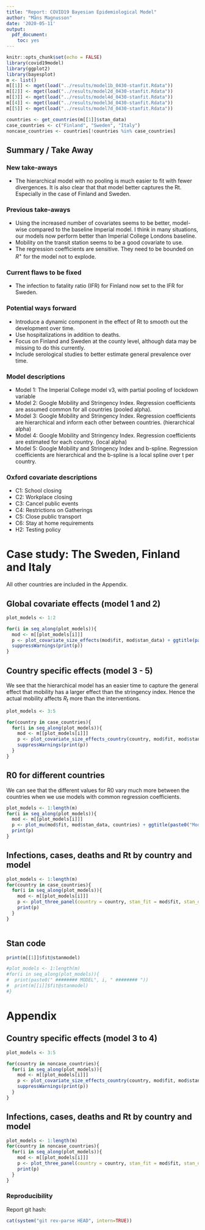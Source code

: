 ```yaml
---
title: "Report: COVID19 Bayesian Epidemiological Model"
author: "Måns Magnusson"
date: '2020-05-11'
output: 
  pdf_document: 
    toc: yes
---
```


```r
knitr::opts_chunk$set(echo = FALSE)
library(covid19model)
library(ggplot2)
library(bayesplot)
m <- list()
m[[1]] <- mget(load("../results/model1b_0430-stanfit.Rdata"))
m[[2]] <- mget(load("../results/model2d_0430-stanfit.Rdata"))
m[[3]] <- mget(load("../results/model4d_0430-stanfit.Rdata"))
m[[4]] <- mget(load("../results/model3d_0430-stanfit.Rdata"))
m[[5]] <- mget(load("../results/model7d_0430-stanfit.Rdata"))

countries <- get_countries(m[[1]]$stan_data)
case_countries <- c("Finland", "Sweden", "Italy")
noncase_countries <- countries[!countries %in% case_countries]
```

## Summary / Take Away

### New take-aways

- The hierarchical model with no pooling is much easier to fit with fewer divergences. It is also clear that that model better captures the Rt. Especially in the case of Finland and Sweden.

### Previous take-aways

- Using the increased number of covariates seems to be better, model-wise compared to the baseline Imperial model. I think in many situations, our models now perform better than Imperial College Londons baseline.
- Mobility on the transit station seems to be a good covariate to use.
- The regression coefficients are sensitive. They need to be bounded on $R^+$ for the model not to explode. 


### Current flaws to be fixed

- The infection to fatality ratio (IFR) for Finland now set to the IFR for Sweden.

### Potential ways forward

- Introduce a dynamic component in the effect of Rt to smooth out the development over time. 
- Use hospitalizations in addition to deaths. 
- Focus on Finland and Sweden at the county level, although data may be missing to do this currently.
- Include serological studies to better estimate general prevalence over time.


### Model descriptions

- Model 1: The Imperial College model v3, with partial pooling of lockdown variable
- Model 2: Google Mobility and Stringency Index. Regression coefficients are assumed common for all countries (pooled alpha).
- Model 3: Google Mobility and Stringency Index. Regression coefficients are hierarchical and inform each other between countries. (hierarchical alpha)
- Model 4: Google Mobility and Stringency Index. Regression coefficients are estimated for each country. (local alpha)
- Model 5: Google Mobility and Stringency Index and b-spline. Regression coefficients are hierarchical and the b-spline is a local spline over t per country.

### Oxford covariate descriptions

- C1: School closing
- C2: Workplace closing
- C3: Cancel public events
- C4: Restrictions on Gatherings
- C5: Close public transport
- C6: Stay at home requirements
- H2: Testing policy

# Case study: The Sweden, Finland and Italy

All other countries are included in the Appendix.

## Global covariate effects (model 1 and 2)

```r
plot_models <- 1:2

for(i in seq_along(plot_models)){
  mod <- m[[plot_models[i]]]
  p <- plot_covariate_size_effects(mod$fit, mod$stan_data) + ggtitle(paste0("Model", plot_models[i]))
  suppressWarnings(print(p))
}

```


## Country specific effects (model 3 - 5)

We see that the hierarchical model has an easier time to capture the general effect that mobility has a larger effect than the stringency index. Hence the actual mobility affects $R_t$ more than the interventions.

```r
plot_models <- 3:5

for(country in case_countries){
  for(i in seq_along(plot_models)){
    mod <- m[[plot_models[i]]]
    p <- plot_covariate_size_effects_country(country, mod$fit, mod$stan_data) + ggtitle(paste0(country, ", Model", plot_models[i]))
    suppressWarnings(print(p))
  }
}


```


## R0 for different countries

We can see that the different values for R0 vary much more between the countries when we use models with common regression coefficients.

```r
plot_models <- 1:length(m)
for(i in seq_along(plot_models)){
  mod <- m[[plot_models[i]]]
  p <- plot_mu(mod$fit, mod$stan_data, countries) + ggtitle(paste0("Model", plot_models[i]))
  print(p)
}
```



## Infections, cases, deaths and Rt by country and model

```r
plot_models <- 1:length(m)
for(country in case_countries){
  for(i in seq_along(plot_models)){
    mod <- m[[plot_models[i]]]
    p <- plot_three_panel(country = country, stan_fit = mod$fit, stan_data = mod$stan_data, daily_data = mod$daily_data, title = paste0(country, ": Model", plot_models[i]))
    print(p)
  }
}



```

## Stan code

```r
print(m[[1]]$fit@stanmodel)

#plot_models <- 1:length(m)
#for(i in seq_along(plot_models)){
#  print(paste0(" ######## MODEL", i, " ######## "))
#  print(m[[i]]$fit@stanmodel)
#}

```


# Appendix

## Country specific effects (model 3 to 4)

```r
plot_models <- 3:5

for(country in noncase_countries){
  for(i in seq_along(plot_models)){
    mod <- m[[plot_models[i]]]
    p <- plot_covariate_size_effects_country(country, mod$fit, mod$stan_data) + ggtitle(paste0(country, ", Model", plot_models[i]))
    suppressWarnings(print(p))
  }
}

```


## Infections, cases, deaths and Rt by country and model

```r
plot_models <- 1:length(m)
for(country in noncase_countries){
  for(i in seq_along(plot_models)){
    mod <- m[[plot_models[i]]]
    p <- plot_three_panel(country = country, stan_fit = mod$fit, stan_data = mod$stan_data, daily_data = mod$daily_data, title = paste0(country, ": Model", plot_models[i]))
    print(p)
  }
}

```

### Reproducibility

Report git hash: 
```r
cat(system("git rev-parse HEAD", intern=TRUE))
```
